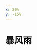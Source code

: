 ```yaml
---
x: 20%
y: -15%
---
```

# 暴风雨
<ScDailyConversation />
<br />
<Dialog>
# Wow, you're completely [soaked/v./1]!
#### It's terrible out there. I had an umbrella but it was useless against the heavy rain.
# I can see that. Do you have a [change/n./3] of clothes?
#### No, I don't.
# I have some extra clothes in my office. I started keeping shirts and pants in the office after I got soaked in a [rainstorm/n.] last summer.
#### What a great idea!
# We're about the same size. Let me get you a shirt and pants to change into.
#### You're a [lifesaver/n./2]. Thanks!
# No worries. I'm happy to help. Make sure to check the [weather forecast/n.] next time.
#### I will, and I will definitely keep extra closthes in the office.
</Dialog>
